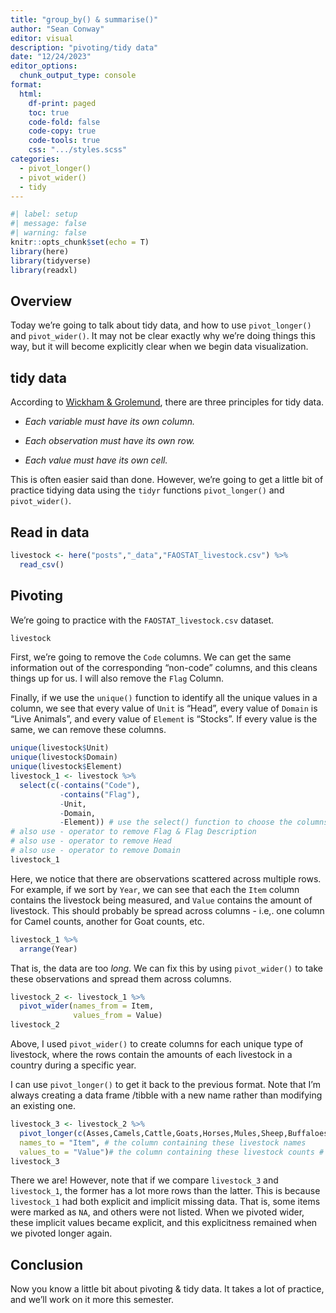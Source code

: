 ```yaml
---
title: "group_by() & summarise()"
author: "Sean Conway"
editor: visual
description: "pivoting/tidy data"  
date: "12/24/2023"
editor_options: 
  chunk_output_type: console
format:
  html:
    df-print: paged
    toc: true
    code-fold: false
    code-copy: true
    code-tools: true
    css: ".../styles.scss"
categories:
  - pivot_longer()
  - pivot_wider()
  - tidy
---
```


```r
#| label: setup
#| message: false
#| warning: false
knitr::opts_chunk$set(echo = T)
library(here)
library(tidyverse)
library(readxl)
```

## Overview

Today we're going to talk about tidy data, and how to use `pivot_longer()` and `pivot_wider()`. It may not be clear exactly why we're doing things this way, but it will become explicitly clear when we begin data visualization.

## tidy data

According to [Wickham & Grolemund](https://r4ds.had.co.nz/tidy-data.html), there are three principles for tidy data.

-   *Each variable must have its own column.*

-   *Each observation must have its own row.*

-   *Each value must have its own cell.*

This is often easier said than done. However, we're going to get a little bit of practice tidying data using the `tidyr` functions `pivot_longer()` and `pivot_wider()`.

## Read in data

```r
livestock <- here("posts","_data","FAOSTAT_livestock.csv") %>%
  read_csv()
```

## Pivoting

We're going to practice with the `FAOSTAT_livestock.csv` dataset.

```r
livestock
```

First, we're going to remove the `Code` columns. We can get the same information out of the corresponding "non-code" columns, and this cleans things up for us. I will also remove the `Flag` Column.

Finally, if we use the `unique()` function to identify all the unique values in a column, we see that every value of `Unit` is "Head", every value of `Domain` is "Live Animals", and every value of `Element` is "Stocks". If every value is the same, we can remove these columns.

```r
unique(livestock$Unit)
unique(livestock$Domain)
unique(livestock$Element)
livestock_1 <- livestock %>%
  select(c(-contains("Code"),
           -contains("Flag"),
           -Unit,
           -Domain,
           -Element)) # use the select() function to choose the columns I'm keeping, contains() to pick the columns containing the string "Code", and the - operator to tell select() that I want all the columns that DO NOT contain "Code" in their titles
# also use - operator to remove Flag & Flag Description
# also use - operator to remove Head
# also use - operator to remove Domain
livestock_1
```

Here, we notice that there are observations scattered across multiple rows. For example, if we sort by `Year`, we can see that each the `Item` column contains the livestock being measured, and `Value` contains the amount of livestock. This should probably be spread across columns - i.e,. one column for Camel counts, another for Goat counts, etc.

```r
livestock_1 %>%
  arrange(Year)
```

That is, the data are too *long*. We can fix this by using `pivot_wider()` to take these observations and spread them across columns.

```r
livestock_2 <- livestock_1 %>%
  pivot_wider(names_from = Item,
              values_from = Value)
livestock_2
```

Above, I used `pivot_wider()` to create columns for each unique type of livestock, where the rows contain the amounts of each livestock in a country during a specific year.

I can use `pivot_longer()` to get it back to the previous format. Note that I'm always creating a data frame /tibble with a new name rather than modifying an existing one.

```r
livestock_3 <- livestock_2 %>%
  pivot_longer(c(Asses,Camels,Cattle,Goats,Horses,Mules,Sheep,Buffaloes,Pigs), # oh my!
  names_to = "Item", # the column containing these livestock names
  values_to = "Value")# the column containing these livestock counts # drop NA values
livestock_3               
```

There we are! However, note that if we compare `livestock_3` and `livestock_1`, the former has a lot more rows than the latter. This is because `livestock_1` had both explicit and implicit missing data. That is, some items were marked as `NA`, and others were not listed. When we pivoted wider, these implicit values became explicit, and this explicitness remained when we pivoted longer again.

## Conclusion

Now you know a little bit about pivoting & tidy data. It takes a lot of practice, and we'll work on it more this semester.
